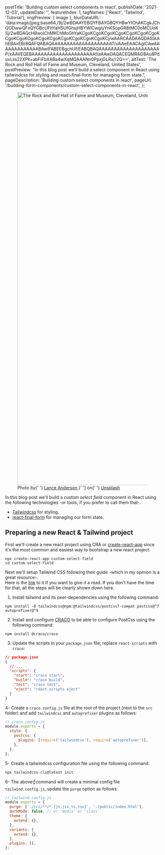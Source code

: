 
  postTitle: 'Building custom select components in react',
  publishDate: '2021-12-03',
  updateDate: '',
  featureIndex: 1,
  tagNames: ['React', 'Tailwind', 'Tutorial'],
  imgPreview: { image },
  blurDataURL:
    'data:image/jpeg;base64,/9j/2wBDAAYEBQYFBAYGBQYHBwYIChAKCgkJChQODwwQFxQYGBcUFhYaHSUfGhsjHBYWICwgIyYnKSopGR8tMC0oMCUoKSj/2wBDAQcHBwoIChMKChMoGhYaKCgoKCgoKCgoKCgoKCgoKCgoKCgoKCgoKCgoKCgoKCgoKCgoKCgoKCgoKCgoKCgoKCj/wAARCAADAAQDASIAAhEBAxEB/8QAFQABAQAAAAAAAAAAAAAAAAAAAAT/xAAeEAACAgICAwAAAAAAAAAAAAABAwIFABEEBgchUf/EABQBAQAAAAAAAAAAAAAAAAAAAAP/xAAVEQEBAAAAAAAAAAAAAAAAAAAAAf/aAAwDAQACEQMRAD8Au8PduvLiis22XPk+abFiFbXABa4wXqMQAAANn0PpxjGLRx//2Q==',
  altText:
    'The Rock and Roll Hall of Fame and Museum, Cleveland, United States',
  postPreview:
    "In this blog post we'll build a select component in React using tailwindcss for styling and react-final-form for managing form state.",
  pageDescription: 'Building custom select components in react',
  pageUrl: '/building-form-components/custom-select-components-in-react',
};


<figure>
  <Image
    src={image}
    alt="The Rock and Roll Hall of Fame and Museum, Cleveland, United States"
    width="1920"
    height="1280"
    layout="responsive"
    className="object-cover"
    priority
    placeholder="blur"
    blurDataURL="data:image/jpeg;base64,/9j/2wBDAAYEBQYFBAYGBQYHBwYIChAKCgkJChQODwwQFxQYGBcUFhYaHSUfGhsjHBYWICwgIyYnKSopGR8tMC0oMCUoKSj/2wBDAQcHBwoIChMKChMoGhYaKCgoKCgoKCgoKCgoKCgoKCgoKCgoKCgoKCgoKCgoKCgoKCgoKCgoKCgoKCgoKCgoKCj/wAARCAADAAQDASIAAhEBAxEB/8QAFQABAQAAAAAAAAAAAAAAAAAAAAT/xAAeEAACAgICAwAAAAAAAAAAAAABAwIFABEEBgchUf/EABQBAQAAAAAAAAAAAAAAAAAAAAP/xAAVEQEBAAAAAAAAAAAAAAAAAAAAAf/aAAwDAQACEQMRAD8Au8PduvLiis22XPk+abFiFbXABa4wXqMQAAANn0PpxjGLRx//2Q=="
  />
  <figcaption>
    Photo by{' '}
    <a href="https://unsplash.com/@lanceanderson?utm_source=unsplash&utm_medium=referral&utm_content=creditCopyText">
      Lance Anderson
    </a>{' '}
    on{' '}
    <a href="https://unsplash.com/s/photos/building?utm_source=unsplash&utm_medium=referral&utm_content=creditCopyText">
      Unsplash
    </a>
  </figcaption>
</figure>

In this blog post we'll build a custom _select field_ component in React using the following technologies -or tools, if you prefer to call them that-.

- [Tailwindcss](https://tailwindcss.com/) for styling.
- [react-final-form](https://final-form.org/react) for managing our form state.

## Preparing a new React & Tailwind project

First we'll create a new react project using CRA or [create-react-app](https://create-react-app.dev) since it's the most common and easiest way to bootstrap a new react project.

```shell
npx create-react-app custom-select-field
cd custom-select-field
```

Next we'll setup Tailwind CSS following their guide -which in my opinion is a great resource-.  
Here is the [link](https://tailwindcss.com/docs/guides/create-react-app) to it if you want to give it a read. If you don't have the time for that, all the steps will be clearly shown down here.

1. Install tailwind and its peer-dependencies using the following command:

```shell
npm install -D tailwindcss@npm:@tailwindcss/postcss7-compat postcss@^7 autoprefixer@^9
```

2. Install and configure [CRACO](https://www.npmjs.com/package/@craco/craco) to be able to configure PostCss using the following command:

```shell
npm install @craco/craco
```

3. Update the scripts in your `package.json` file; replace `react-scripts` with `craco`:

```json
// package.json
{
  // ...
  "scripts": {
    "start": "craco start",
    "build": "craco build",
    "test": "craco test",
    "eject": "react-scripts eject"
  }
}
```

4- Create a `craco.config.js` file at the root of the project (next to the `src` folder) and add
`tailwindcss` and `autoprefixer` plugins as follows:

```js
// craco.config.js
module.exports = {
  style: {
    postcss: {
      plugins: [require('tailwindcss'), require('autoprefixer')],
    },
  },
};
```

5- Create a tailwindcss configuration file using the following command:

```shell
npx tailwindcss-cli@latest init
```

6- The above☝️command will create a minimal config file `tailwind.config.js`, update the `purge` option as follows:

```js
// tailwind.config.js
module.exports = {
  purge: ['./src/**/*.{js,jsx,ts,tsx}', './public/index.html'],
  darkMode: false, // or 'media' or 'class'
  theme: {
    extend: {},
  },
  variants: {
    extend: {},
  },
  plugins: [],
};
```
